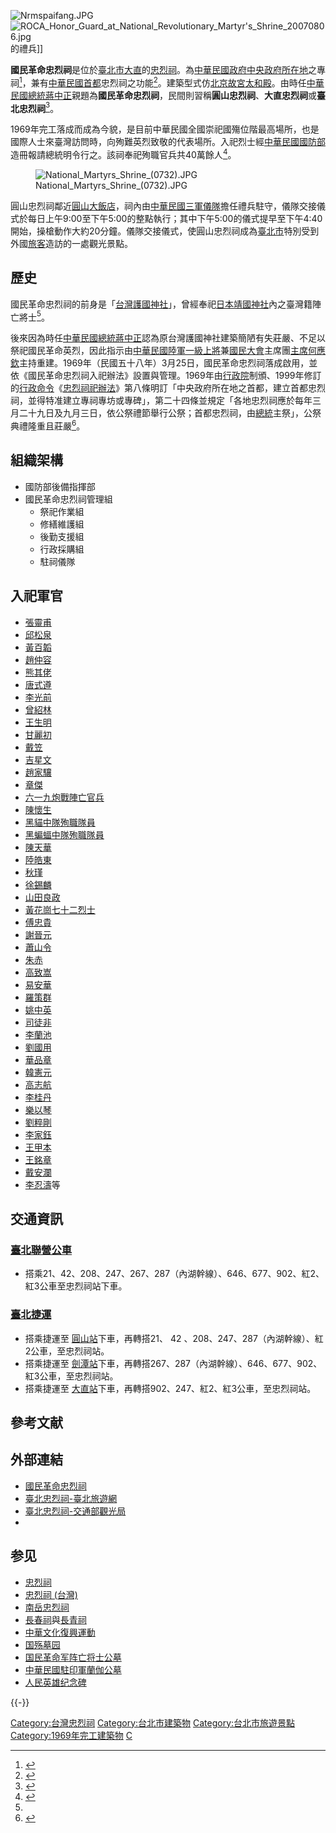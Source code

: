 {{Infobox Skyscraper
| building_name = 國民革命忠烈祠<br><small>National Revolutionary Martyrs' Shrine</small>
| image = [[File:國民革命忠烈祠大殿_20120818.jpg|240px]]
| caption = 中間正殿與左側文烈士祠
| building_type = [[忠烈祠_(台灣)|忠烈祠]]
| previous_building = 
| surpassed_by_building =
| year_highest = 
| year_end = 
| location = [[臺北市|臺北市]]
| address = {{ROC}}[[臺北市|臺北市]][[中山區_(臺北市)|中山區]]北安路139號<br />{{coord|25|4|49.65|N|121|31|57.91|E|region:TW|display=inline,title}}
| location_country = {{ROC}}
| start_date = 1969年（[[中華民國|民國]]五十八年）3月25日
| completion_date = 
| status = 
| use = 
| antenna_spire = 
| roof = 
| top_floor = 
| cost = 
| floor_count = 
| floor_area = 
| elevator_count = 
| architect = 
| skyscraperpage_id = 
| main_contractor= 
| owner = [[國防部後備指揮部|國防部後備指揮部]]
| website = {{Official|name=afrc.mnd.gov.tw}}
}}
[[File:Nrmspaifang.JPG|thumb]]
[[File:ROCA_Honor_Guard_at_National_Revolutionary_Martyr's_Shrine_20070806.jpg|thumb]]的禮兵]]

'''國民革命忠烈祠'''是位於[[臺北市|臺北市]][[大直|大直]]的[[忠烈祠_(臺灣)|忠烈祠]]。為[[中華民國政府|中華民國政府]][[中央政府所在地|中央政府所在地]]之專祠<ref>{{cite web |title = 國民革命忠烈祠入祀辦法：第二條 |url = http://law.moj.gov.tw/LawClass/LawAll.aspx?PCode=F0140008 |publisher = 法務部[[全國法規資料庫|全國法規資料庫]]工作小組 |accessdate = 2011-07-29 |archive-date = 2020-08-08 |archive-url = https://web.archive.org/web/20200808074126/https://law.moj.gov.tw/LawClass/LawAll.aspx?pcode=F0140008 |dead-url = no }}</ref>，兼有[[中華民國首都|中華民國首都]]忠烈祠之功能<ref>{{cite paper |title = 忠烈祠研究－－「國殤聖域」建立的歷史沿革 |author = 蔡錦堂 |quote = 圓山忠烈祠為國民革命專祠，暫替代首都忠烈祠 |date = 2001-06 }}</ref>。建築型式仿[[北京故宮|北京故宮]][[太和殿|太和殿]]。由時任[[中華民國總統|中華民國總統]][[蔣中正|蔣中正]]親題為'''國民革命忠烈祠'''，民間則習稱'''圓山忠烈祠'''、'''大直忠烈祠'''或'''臺北忠烈祠'''<ref name="#1">{{Cite web |url=http://library.taiwanschoolnet.org/cyberfair2006/huigogo/index2/index2.html |title=忠城烈事--國民革命忠烈祠 |accessdate=2011-07-24 |archive-date=2013-12-04 |archive-url=https://web.archive.org/web/20131204002837/http://library.taiwanschoolnet.org/cyberfair2006/huigogo/index2/index2.html |dead-url=no }}</ref>。

1969年完工落成而成為今貌，是目前中華民國全國崇祀國殤位階最高場所，也是國際人士來臺灣訪問時，向殉難英烈致敬的代表場所。入祀烈士經[[中華民國國防部|中華民國國防部]]造冊報請總統明令行之。該祠奉祀殉職官兵共40萬餘人<ref>{{Cite web |url=http://afrc.mnd.gov.tw/martyr/martyr_brief/martyr_mnd.html |title=祠祀葬厝 - 國民革命忠烈祠介紹 |accessdate=2011-07-24 |archive-date=2011-04-30 |archive-url=https://web.archive.org/web/20110430052727/http://afrc.mnd.gov.tw/martyr/martyr_brief/martyr_mnd.html |dead-url=yes }}</ref>。

[[File:National_Martyrs_Shrine_(0732).JPG|right]]

圓山忠烈祠鄰近[[圓山大飯店|圓山大飯店]]，祠內由[[中華民國三軍儀隊|中華民國三軍儀隊]]擔任禮兵駐守，儀隊交接儀式於每日上午9:00至下午5:00的整點執行；其中下午5:00的儀式提早至下午4:40開始，操槍動作大約20分鐘。儀隊交接儀式，使圓山忠烈祠成為[[臺北市|臺北市]]特別受到外國[[旅客|旅客]]造訪的一處觀光景點。

==歷史==
國民革命忠烈祠的前身是「[[台灣護國神社|台灣護國神社]]」，曾經奉祀[[日本|日本]][[靖國神社|靖國神社]]內之臺灣籍陣亡將士<ref name="#1"/>。

後來因為時任[[中華民國總統|中華民國總統]][[蔣中正|蔣中正]]認為原台灣護國神社建築簡陋有失莊嚴、不足以祭祀國民革命英烈，因此指示由[[中華民國陸軍|中華民國陸軍]][[一級上將|一級上將]]兼[[國民大會|國民大會]]主席團[[主席|主席]][[何應欽|何應欽]]主持重建。1969年（民國五十八年）3月25日，國民革命忠烈祠落成啟用，並依《國民革命忠烈祠入祀辦法》設置與管理。1969年由[[行政院|行政院]]制頒、1999年修訂的[[行政命令|行政命令]]《[[:s:忠烈祠祀辦法|忠烈祠祀辦法]]》第八條明訂「中央政府所在地之首都，建立首都忠烈祠，並得特准建立專祠專坊或專碑」，第二十四條並規定「各地忠烈祠應於每年三月二十九日及九月三日，依公祭禮節舉行公祭；首都忠烈祠，由[[中華民國總統|總統]]主祭」，公祭典禮隆重且莊嚴<ref>{{cite journal |author = 饒賀凱、楊明原、宋欽益、林勇年、謝瑋鎧 |title =國家神域的建構：以高雄的神社與忠烈祠為對象|journal = 國家文化資料館 |page = 1 |language = zh-tw |year = 2003}}</ref>。

==組織架構==
*國防部後備指揮部
*國民革命忠烈祠管理組
**祭祀作業組
**修繕維護組
**後勤支援組
**行政採購組
**駐祠儀隊

==入祀軍官==
*[[張靈甫|張靈甫]]
*[[邱清泉|邱松泉]]
*[[黃百韜|黃百韜]]
*[[趙仲容|趙仲容]]
*[[熊其佬|熊其佬]]
*[[唐式遵|唐式遵]]
*[[李光前_(中華民國軍人)|李光前]]
*[[曾紹林|曾紹林]]
*[[王生明|王生明]]
*[[甘麗初|甘麗初]]
*[[戴笠|戴笠]]
*[[吉星文|吉星文]]
*[[趙家驤|趙家驤]]
*[[章傑|章傑]]
*[[六一九炮戰|六一九炮戰陣亡官兵]]
*[[陳懷生|陳懷生]]
*[[黑貓中隊#失事紀錄|黑貓中隊殉職隊員]]
*[[黑蝙蝠中隊#殉職名單|黑蝙蝠中隊殉職隊員]]
*[[陳天華|陳天華]]
*[[陸皓東|陸皓東]]
*[[秋瑾|秋瑾]]
*[[徐錫麟|徐錫麟]]
*[[山田良政|山田良政]]
*[[黃花崗七十二烈士|黃花崗七十二烈士]]
*[[傅忠貴|傅忠貴]]
*[[謝晉元|謝晉元]]
*[[蕭山令|蕭山令]]
*[[朱赤|朱赤]]
*[[高致嵩|高致嵩]]
*[[易安華|易安華]]
*[[羅策群|羅策群]]
*[[姚中英|姚中英]]
*[[司徒非|司徒非]]
*[[李蘭池|李蘭池]]
*[[劉國用|劉國用]]
*[[華品章|華品章]]
*[[韓憲元|韓憲元]]
*[[高志航|高志航]]
*[[李桂丹|李桂丹]]
*[[樂以琴|樂以琴]]
*[[劉粹剛|劉粹剛]]
*[[李家鈺|李家鈺]]
*[[王甲本|王甲本]]
*[[王銘章|王銘章]]
*[[戴安瀾|戴安瀾]]
*[[李忍濤|李忍濤]]等

== 交通資訊 ==
=== [[臺北聯營公車|臺北聯營公車]] ===
*搭乘21、42、208、247、267、287（內湖幹線）、646、677、902、紅2、紅3公車至忠烈祠站下車。

=== [[臺北捷運|臺北捷運]] ===  
* 搭乘捷運至 {{淡水信義線}}[[圓山站|圓山站]]下車，再轉搭21、 42 、208、247、287（內湖幹線）、紅2公車，至忠烈祠站。
* 搭乘捷運至 {{淡水信義線}}[[劍潭站|劍潭站]]下車，再轉搭267、287（內湖幹線）、646、677、902、紅3公車，至忠烈祠站。
* 搭乘捷運至 {{文湖線}}[[大直站|大直站]]下車，再轉搭902、247、紅2、紅3公車，至忠烈祠站。

== 參考文献 ==
{{Reflist}}

== 外部連結 ==
{{Commons|Category:National_Revolutionary_Martyr's_Shrine}}
* [http://afrc.mnd.gov.tw/faith_martyr/index.aspx 國民革命忠烈祠]{{Wayback|url=http://afrc.mnd.gov.tw/faith_martyr/index.aspx |date=20200812160937 }}{{zh-tw}} {{en}} {{ja}} {{ko}}
* [https://www.travel.taipei/zh-tw/attraction/details/25 臺北忠烈祠-臺北旅遊網]{{Wayback|url=https://www.travel.taipei/zh-tw/attraction/details/25 |date=20190730165351 }}
* [https://www.taiwan.net.tw/m1.aspx?sno=0001090&id=9508 臺北忠烈祠-交通部觀光局]{{Wayback|url=https://www.taiwan.net.tw/m1.aspx?sno=0001090&id=9508 |date=20200919215140 }}
* {{Facebook|rocshrine|國民革命忠烈祠}}

== 参见 ==
{{Portal box|中華民國|台灣|军事|死亡|建筑}}
* [[忠烈祠|忠烈祠]]
* [[忠烈祠_(台灣)|忠烈祠 (台灣)]]
* [[南岳忠烈祠|南岳忠烈祠]]
* [[長春祠|長春祠]]與[[長青祠|長青祠]]
* [[中華文化復興運動|中華文化復興運動]]
* [[国殇墓园|国殇墓园]]
* [[国民革命军阵亡将士公墓|国民革命军阵亡将士公墓]]
* [[中華民國駐印軍蘭伽公墓|中華民國駐印軍蘭伽公墓]]
* [[人民英雄纪念碑|人民英雄纪念碑]]

{{-}}
{{臺灣忠烈祠}}

[[Category:台灣忠烈祠|Category:台灣忠烈祠]]
[[Category:台北市建築物|Category:台北市建築物]]
[[Category:台北市旅遊景點|Category:台北市旅遊景點]]
[[Category:1969年完工建築物|Category:1969年完工建築物]]
[[Category:中華民國後備指揮部|C]]